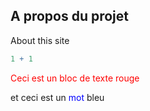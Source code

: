 ::::: grid-container
:::: grid-nocol

## A propos du projet
About this site

```r
1 + 1
```
 
 
::: {style="color:red;"}
Ceci est un bloc de texte rouge
:::

et ceci est un [mot]{style="color:blue;"} bleu


::::
:::::